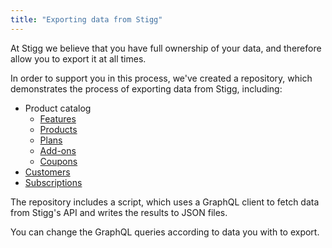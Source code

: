 ```yaml
---
title: "Exporting data from Stigg"
---
```


At Stigg we believe that you have full ownership of your data, and therefore allow you to export it at all times.

In order to support you in this process, we've created a repository, which demonstrates the process of exporting data from Stigg, including:

* Product catalog  
   * [Features](/features)  
   * [Products](/products)  
   * [Plans](/plans)  
   * [Add-ons](/add-ons)  
   * [Coupons](/coupons)
* [Customers](/customers)
* [Subscriptions](/subscriptions)

The repository includes a script, which uses a GraphQL client to fetch data from Stigg's API and writes the results to JSON files. 

You can change the GraphQL queries according to data you with to export.

<Card title="Stigg export data example GitHub" icon="github" href="https://github.com/stiggio/export-data-example"></Card>

